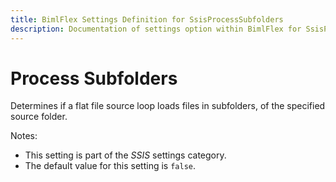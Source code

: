 ```yaml
---
title: BimlFlex Settings Definition for SsisProcessSubfolders
description: Documentation of settings option within BimlFlex for SsisProcessSubfolders
---
```

<head>
  <meta name="varigenceProduct" content="BimlFlex"></meta>
  <meta name="varigenceArticleType" content="Reference"></meta>
</head>

# Process Subfolders

Determines if a flat file source loop loads files in subfolders, of the specified source folder.

Notes:

* This setting is part of the *SSIS* settings category.
* The default value for this setting is `false`.
